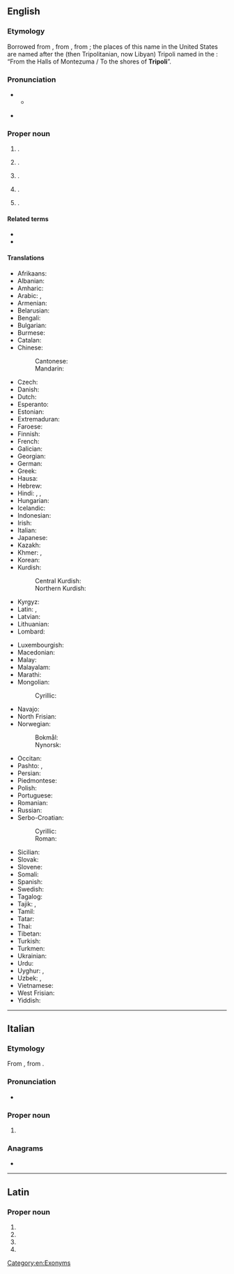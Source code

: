 {{also|tripoli|Trípoli}}
==English==
{{wikipedia}}

===Etymology===
Borrowed from {{bor|en|it|Tripoli}}, from {{der|en|la|Tripolis}}, from {{der|en|grc|Τρίπολις}}; the places of this name in the United States are named after the (then Tripolitanian, now Libyan) Tripoli named in the {{w|Marines' Hymn|Marines’ Hymn}}: “From the Halls of Montezuma / To the shores of '''Tripoli'''”.

===Pronunciation===
* {{IPA|en|/ˈtɹɪpəli/}}
** {{audio|en|LL-Q1860 (eng)-Vealhurl-Tripoli.wav|Audio (UK)}}
* {{a|Tripoli, Iowa}} {{IPA|en|/tɹɪˈpoʊlə/}}

===Proper noun===
{{en-proper noun}}

# {{place|en|capital city|c/Libya}}.
# {{place|en|city|c/Greece}}.
# {{place|en|city|c/Lebanon}}.
# {{place|en|city|s/Iowa|c/USA}}.
# {{place|en|unincorporated community|s/Wisconsin|c/USA}}.

====Related terms====
* {{l|en|Tripolitan}}
* {{l|en|Tripolitania}}

====Translations====
{{trans-top|capital of Libya}}
* Afrikaans: {{t|af|Tripoli}}
* Albanian: {{t|sq|Tripoli}}
* Amharic: {{t|am|ትሪፖሊ}}
* Arabic: {{t|ar|طَرَابُلُس|f}}, {{t|ar|طَرَابْلُس|f}}
* Armenian: {{t|hy|Տրիպոլի}}
* Belarusian: {{t|be|Тры́палі|m}}
* Bengali: {{t|bn|তারাবুলুস}}
* Bulgarian: {{t|bg|Три́поли|n}}
* Burmese: {{t|my|[[ထရီပိုလီ]][[မြို့]]}}
* Catalan: {{t|ca|Trípoli}}
* Chinese:
*: Cantonese: {{t|yue|的黎波里|tr=dik1 lai4 bo1 lei5}}
*: Mandarin: {{t+|cmn|的黎波里|tr=Dīlíbōlǐ}}
* Czech: {{t+|cs|Tripolis|m}}
* Danish: {{t|da|Tripoli|n}}
* Dutch: {{t+|nl|Tripoli|n}}
* Esperanto: {{t+|eo|Tripolo}}
* Estonian: {{t+|et|Tripoli}}
* Extremaduran: {{t|ext|Trípoli}}
* Faroese: {{t|fo|Tripolis}}
* Finnish: {{t+|fi|Tripoli}}
* French: {{t+|fr|Tripoli}}
* Galician: {{t+|gl|Trípoli}}
* Georgian: {{t+|ka|ტრიპოლი}}
* German: {{t+|de|Tripolis|n}}
* Greek: {{t+|el|Τρίπολη|f}}
* Hausa: {{t|ha|Tarabulus}}
* Hebrew: {{t|he|טְרִיפּוֹלִי|f|tr=tripoli}}
* Hindi: {{t|hi|त्रिपोली}}, {{t|hi|ताराबूलस|m}}, {{t|hi|तराबुलुस|m}}
* Hungarian: {{t+|hu|Tripoli}}
* Icelandic: {{t|is|Trípólí}}
* Indonesian: {{t|id|Tripoli}}
* Irish: {{t|ga|Tripilí|m}}
* Italian: {{t|it|Tripoli|f}}
* Japanese: {{t|ja|トリポリ|tr=Toripori}}
* Kazakh: {{t|kk|Триполи}}
* Khmer: {{t+|km|ត្រីបុរី}}, {{t|km|ទ្រីប៉ូលី}}
* Korean: {{t|ko|^트리폴리}}
* Kurdish:
*: Central Kurdish: {{t|ckb|تەرابلوس}}
*: Northern Kurdish: {{t|kmr|Trablûs}}
* Kyrgyz: {{t|ky|Триполи}}
* Latin: {{t|la|Tripolis|f}}, {{t|la|Oea|f}}
* Latvian: {{t|lv|Tripole|f}}
* Lithuanian: {{t|lt|Tripolis|m}}
* Lombard: {{t|lmo|Tripul}}
{{trans-mid}}
* Luxembourgish: {{t|lb|Tripolis}}
* Macedonian: {{t|mk|Триполи|m}}
* Malay: {{t|ms|Tripoli}}
* Malayalam: {{t|ml|ട്രിപ്പോളി}}
* Marathi: {{t|mr|त्रिपोली}}
* Mongolian:
*: Cyrillic: {{t|mn|Триполи}}
* Navajo: {{t|nv|Twípoli|sc=Latn}}
* North Frisian: {{t|frr|Tripolis}}
* Norwegian:
*: Bokmål: {{t|nb|Tripoli}}
*: Nynorsk: {{t|nn|Tripoli}}
* Occitan: {{t+|oc|Trípol}}
* Pashto: {{t|ps|طرابلس|m|tr=trablós}}, {{t|ps|تريپولي|f|tr=tripolí}}
* Persian: {{t|fa|طرابلس|tr=tarâbolos}}
* Piedmontese: {{t|pms|Trìpoli}}
* Polish: {{t+|pl|Trypolis|m}}
* Portuguese: {{t+|pt|Trípoli}}
* Romanian: {{t+|ro|Tripoli|m}}
* Russian: {{t+|ru|Три́поли|m}}
* Serbo-Croatian:
*: Cyrillic: {{t|sh|Триполи|m}}
*: Roman: {{t|sh|Tripoli|m}}
* Sicilian: {{t|scn|Trìpuli}}
* Slovak: {{t|sk|Tripolis|m}}
* Slovene: {{t|sl|Tripoli|m}}
* Somali: {{t|so|Triboli}}
* Spanish: {{t+|es|Trípoli}}
* Swedish: {{t+|sv|Tripoli|c}}
* Tagalog: {{t|tl|Tripoli}}
* Tajik: {{t|tg|Тарабулус}}, {{t|tg|Триполӣ}}
* Tamil: {{t|ta|திரிப்பொலி}}
* Tatar: {{t|tt|Триполи}}
* Thai: {{t|th|ตริโปลี}}
* Tibetan: {{t|bo|ཐི་རི་ཕོ་ལི}}
* Turkish: {{t|tr|Trablus}}
* Turkmen: {{t|tk|Tripoli}}
* Ukrainian: {{t|uk|Трі́полі|m}}
* Urdu: {{t|ur|طرابلس|m|tr=tarābulus}}
* Uyghur: {{t|ug|ترىپولى}}, {{t|ug|تىرىپولى}}
* Uzbek: {{t|uz|Tripoli}}, {{t|uz|Tarabulus}}
* Vietnamese: {{t|vi|Tơ-ri-pô-li}}
* West Frisian: {{t|fy|Tripoly}}
* Yiddish: {{t|yi|טריפּאָלי|n}}
{{trans-bottom}}

[[Category:en:Exonyms]]

----

==Italian==

===Etymology===
From {{inh|it|la|Tripolis}}, from {{der|it|grc|Τρίπολις}}.
===Pronunciation===
* {{it-IPA|Trìpoli}}

===Proper noun===
{{it-proper noun|f}}

# {{place|it|capital city|c/Libya|t1=Tripoli}}

===Anagrams===
* {{anagrams|it|a=iiloprt|poltrii}}

----

==Latin==

===Proper noun===
{{la-proper noun-form|Tripolī}}

# {{inflection of|la|Tripolis||dat|s}}
# {{inflection of|la|Tripolis||abl|s}}
# {{inflection of|la|Tripolis||voc|s}}
# {{inflection of|la|Tripolis||loc|s}}
